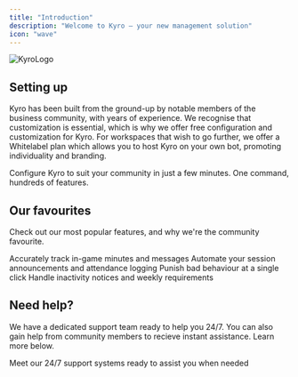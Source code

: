 ```yaml
---
title: "Introduction"
description: "Welcome to Kyro — your new management solution"
icon: "wave"
---
```


![KyroLogo](images/KyroBanner2.png)

## Setting up

Kyro has been built from the ground-up by notable members of the business community, with years of experience. We recognise that customization is essential, which is why we offer free configuration and customization for Kyro. For workspaces that wish to go further, we offer a Whitelabel plan which allows you to host Kyro on your own bot, promoting individuality and branding.

<Card title="Setup Kyro" icon="rocket" horizontal={false} href="/configuration">
  Configure Kyro to suit your community in just a few minutes. One command, hundreds of features.
</Card>

## Our favourites

Check out our most popular features, and why we're the community favourite.

<Columns cols={2}>
  <Card title="Tracking" icon="timer" href="/features/tracking">
    Accurately track in-game minutes and messages
  </Card>
  <Card title="Sessions" icon="clock" href="/features/sessions">
    Automate your session announcements and attendance logging
  </Card>
  <Card title="Infractions" icon="hammer" href="/features/infractions">
    Punish bad behaviour at a single click
  </Card>
  <Card title="Inactivity" icon="bed" href="/features/inactivity">
    Handle inactivity notices and weekly requirements
  </Card>
</Columns>

## Need help?

We have a dedicated support team ready to help you 24/7. You can also gain help from community members to recieve instant assistance. Learn more below.

<Card title="Join our Discord Server" icon="stars" href="https://discord.gg/sPz3Tk2CfG">
  Meet our 24/7 support systems ready to assist you when needed
</Card>
